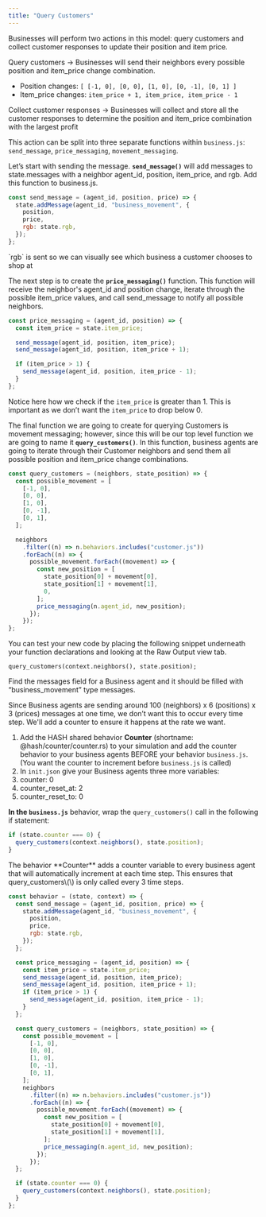 ```yaml
---
title: "Query Customers"
---
```


Businesses will perform two actions in this model: query customers and collect customer responses to update their position and item price.

<Hint style="info">
  
Query customers → Businesses will send their neighbors every possible position and item_price change combination.

- Position changes: `[ [-1, 0], [0, 0], [1, 0], [0, -1], [0, 1] ]`
- Item_price changes: `item_price + 1, item_price, item_price - 1`

Collect customer responses → Businesses will collect and store all the customer responses to determine the position and item_price combination with the largest profit

</Hint>

This action can be split into three separate functions within `business.js`: `send_message`, `price_messaging`, `movement_messaging`.

Let’s start with sending the message. **`send_message()`** will add messages to state.messages with a neighbor agent_id, position, item_price, and rgb. Add this function to business.js.

<Tabs>
<Tab title="business.js" >

```javascript
const send_message = (agent_id, position, price) => {
  state.addMessage(agent_id, "business_movement", {
    position,
    price,
    rgb: state.rgb,
  });
};
```

</Tab>
</Tabs>

<Hint style="info">
  `rgb` is sent so we can visually see which business a customer chooses to shop
  at
</Hint>

The next step is to create the **`price_messaging()`** function. This function will receive the neighbor's agent_id and position change, iterate through the possible item_price values, and call send_message to notify all possible neighbors.

```javascript
const price_messaging = (agent_id, position) => {
  const item_price = state.item_price;

  send_message(agent_id, position, item_price);
  send_message(agent_id, position, item_price + 1);

  if (item_price > 1) {
    send_message(agent_id, position, item_price - 1);
  }
};
```

Notice here how we check if the `item_price` is greater than 1. This is important as we don’t want the `item_price` to drop below 0.

The final function we are going to create for querying Customers is movement messaging; however, since this will be our top level function we are going to name it **`query_customers()`**. In this function, business agents are going to iterate through their Customer neighbors and send them all possible position and item_price change combinations.

```javascript
const query_customers = (neighbors, state_position) => {
  const possible_movement = [
    [-1, 0],
    [0, 0],
    [1, 0],
    [0, -1],
    [0, 1],
  ];

  neighbors
    .filter((n) => n.behaviors.includes("customer.js"))
    .forEach((n) => {
      possible_movement.forEach((movement) => {
        const new_position = [
          state_position[0] + movement[0],
          state_position[1] + movement[1],
          0,
        ];
        price_messaging(n.agent_id, new_position);
      });
    });
};
```

You can test your new code by placing the following snippet underneath your function declarations and looking at the Raw Output view tab.

```text
query_customers(context.neighbors(), state.position);
```

Find the messages field for a Business agent and it should be filled with “business_movement” type messages.

<Hint style="danger" >

Since Business agents are sending around 100 \(neighbors\) x 6 \(positions\) x 3 \(prices\) messages at one time, we don’t want this to occur every time step. We'll add a counter to ensure it happens at the rate we want.

1. Add the HASH shared behavior **Counter** \(shortname: @hash/counter/counter.rs\) to your simulation and add the counter behavior to your business agents BEFORE your behavior `business.js`. \(You want the counter to increment before `business.js` is called\)
1. In `init.json` give your Business agents three more variables:
1. counter: 0
1. counter_reset_at: 2
1. counter_reset_to: 0

**In the `business.js`** behavior, wrap the `query_customers()` call in the following if statement:

</Hint>

```javascript
if (state.counter === 0) {
  query_customers(context.neighbors(), state.position);
}
```

<Hint style="danger">
  The behavior **Counter** adds a counter variable to every business agent that
  will automatically increment at each time step. This ensures that
  query_customers\(\) is only called every 3 time steps.
</Hint>

<Tabs>
<Tab title="business.js" >

```javascript
const behavior = (state, context) => {
  const send_message = (agent_id, position, price) => {
    state.addMessage(agent_id, "business_movement", {
      position,
      price,
      rgb: state.rgb,
    });
  };

  const price_messaging = (agent_id, position) => {
    const item_price = state.item_price;
    send_message(agent_id, position, item_price);
    send_message(agent_id, position, item_price + 1);
    if (item_price > 1) {
      send_message(agent_id, position, item_price - 1);
    }
  };

  const query_customers = (neighbors, state_position) => {
    const possible_movement = [
      [-1, 0],
      [0, 0],
      [1, 0],
      [0, -1],
      [0, 1],
    ];
    neighbors
      .filter((n) => n.behaviors.includes("customer.js"))
      .forEach((n) => {
        possible_movement.forEach((movement) => {
          const new_position = [
            state_position[0] + movement[0],
            state_position[1] + movement[1],
          ];
          price_messaging(n.agent_id, new_position);
        });
      });
  };

  if (state.counter === 0) {
    query_customers(context.neighbors(), state.position);
  }
};
```

</Tab>
</Tabs>
